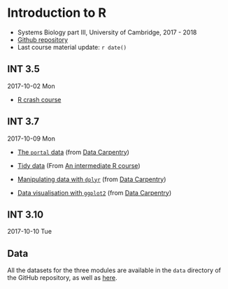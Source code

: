 
# Introduction to R

- Systems Biology part III, University of Cambridge, 2017 - 2018
- [Github repository](https://github.com/lgatto/R-intro-CSBC-partIII)
- Last course material update: `r date()`

## INT 3.5

2017-10-02 Mon

- [R crash course](https://rawgit.com/bioinformatics-core-shared-training/r-crash-course/master/crash-course.html)

## INT 3.7

2017-10-09 Mon

- [The `portal` data](https://rawgit.com/lgatto/R-intro-CSBC-partIII/master/02-starting-with-data.html) (from
  [Data Carpentry](http://www.datacarpentry.org/R-ecology-lesson/))

- [Tidy data](https://rawgit.com/lgatto/R-intro-CSBC-partIII/master/03-tidy-data.html) (From
  [An intermediate R course](https://bioinformatics-core-shared-training.github.io/r-intermediate/))

- [Manipulating data with `dplyr`](https://rawgit.com/lgatto/R-intro-CSBC-partIII/master/04-dplyr.html) (from
  [Data Carpentry](http://www.datacarpentry.org/R-ecology-lesson/))

- [Data visualisation with `ggplot2`](https://rawgit.com/lgatto/R-intro-CSBC-partIII/master/05-visualization-ggplot2.html) (from
  [Data Carpentry](http://www.datacarpentry.org/R-ecology-lesson/))

## INT 3.10

2017-10-10 Tue

## Data

All the datasets for the three modules are available in the `data`
directory of the GitHub repository, as well as
[here](https://github.com/lgatto/R-intro-CSBC-partIII/blob/master/data.zip?raw=true).